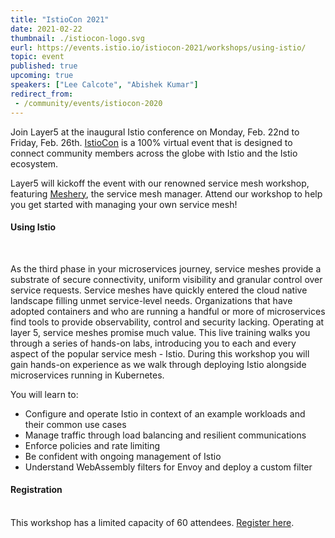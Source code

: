 ```yaml
---
title: "IstioCon 2021"
date: 2021-02-22
thumbnail: ./istiocon-logo.svg
eurl: https://events.istio.io/istiocon-2021/workshops/using-istio/
topic: event
published: true
upcoming: true
speakers: ["Lee Calcote", "Abishek Kumar"]
redirect_from: 
 - /community/events/istiocon-2020
---
```

Join Layer5 at the inaugural Istio conference on Monday, Feb. 22nd to Friday, Feb. 26th. <a href="https://events.istio.io/istiocon-2021/about/">IstioCon</a> is a 100% virtual event that is designed to connect community members across the globe with Istio and the Istio ecosystem.

Layer5 will kickoff the event with our renowned service mesh workshop, featuring <a href="/meshery">Meshery</a>, the service mesh manager. Attend our workshop to help you get started with managing your own service mesh!

<h4>Using Istio</h4>
<br />
<p>
As the third phase in your microservices journey, service meshes provide a substrate of secure connectivity, uniform visibility and granular control over service requests. Service meshes have quickly entered the cloud native landscape filling unmet service-level needs. Organizations that have adopted containers and who are running a handful or more of microservices find tools to provide observability, control and security lacking. Operating at layer 5, service meshes promise much value. This live training walks you through a series of hands-on labs, introducing you to each and every aspect of the popular service mesh - Istio. During this workshop you will gain hands-on experience as we walk through deploying Istio alongside microservices running in Kubernetes.
</p>
You will learn to:

<ul>
<li>Configure and operate Istio in context of an example workloads and their common use cases</li>
<li>Manage traffic through load balancing and resilient communications</li>
<li>Enforce policies and rate limiting</li>
<li>Be confident with ongoing management of Istio</li>
<li>Understand WebAssembly filters for Envoy and deploy a custom filter</li>
</ul>
<h4>Registration</h4>
<br />
This workshop has a limited capacity of 60 attendees. <a href="https://events.istio.io/istiocon-2021/workshops/using-istio/">Register here</a>.
